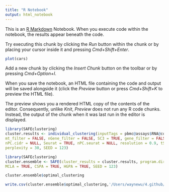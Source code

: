 ```yaml
---
title: "R Notebook"
output: html_notebook
---
```


This is an [R Markdown](http://rmarkdown.rstudio.com) Notebook. When you execute code within the notebook, the results appear beneath the code. 

Try executing this chunk by clicking the *Run* button within the chunk or by placing your cursor inside it and pressing *Cmd+Shift+Enter*. 

```r
plot(cars)
```

Add a new chunk by clicking the *Insert Chunk* button on the toolbar or by pressing *Cmd+Option+I*.

When you save the notebook, an HTML file containing the code and output will be saved alongside it (click the *Preview* button or press *Cmd+Shift+K* to preview the HTML file). 

The preview shows you a rendered HTML copy of the contents of the editor. Consequently, unlike *Knit*, *Preview* does not run any R code chunks. Instead, the output of the chunk when it was last run in the editor is displayed.



```r
library(SAFEclustering)
cluster.results <- individual_clustering(inputTags = pbmc@assays$RNA@counts, datatype = "count", 
mt_filter = FALSE, nGene_filter = FALSE, SC3 = TRUE, gene_filter = FALSE, CIDR = TRUE, 
nPC.cidr = NULL, Seurat = TRUE, nPC.seurat = NULL, resolution = 0.9, tSNE = TRUE, dimensions = 3, 
perplexity = 30, SEED = 123)
```
```r
library(SAFEclustering)
cluster.ensemble <- SAFE(cluster_results = cluster.results, program.dir = "./SAFEclustering/gpmetis_and_shmetis_for_Mac", 
MCLA = TRUE, CSPA = TRUE, HGPA = TRUE, SEED = 123)
```

```r
cluster.ensemble$optimal_clustering
```


```r
write.csv(cluster.ensemble$optimal_clustering,'/Users/waynewu/4.github/Clustering-for-scRNAseq/cluster_results/sc-10x/SAFE.csv')
```

